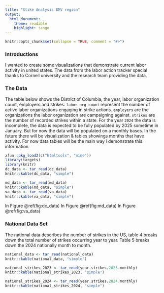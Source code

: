 ```yaml
---
title: "Stike Analysis DMV region"
output:
  html_document:
    theme: readable
    highlight: tango
---
```


```r
knitr::opts_chunk$set(collapse = TRUE, comment = "#>")
```
### Introductions

I wanted to create some visualizations that demonstrate current labor activity in united states. The data from the labor action tracker special thanks to Cornell university and the research team providing the data.

### The Data

The table below shows the District of Columbia, the year, labor organization count, employers and strikes. `labor org count` represent the number of active labor organizations engaging in strike actions. `employers` are the organizations  the labor organization are campaigning against. `strikes` are the number of recorded strikes within a state.   For the year `2024` the data is incomplete, the data is expected to be fully populated by 2025 sometime in January. But for now the data will be populated on a monthly bases. In the future there will be visualization & tables showings months that have activity. For now data tables will be the main way I demonstrate this information.

```r
xfun::pkg_load2(c("htmltools", "mime"))
library(targets)
library(knitr)
dc_data <- tar_read(dc_data)
knitr::kable(dc_data, "simple")
```
```r
md_data <- tar_read(md_data)
knitr::kable(md_data, "simple")
va_data <- tar_read(va_data)
knitr::kable(va_data, "simple")
```
In Figure \@ref(fig:dc_data)
In Figure \@ref(fig:md_data)
In Figure \@ref(fig:va_data)

\newpage
### National Data Set

The national data describes the number of strikes in the US, table 4 breaks down the total number of strikes occurring year to year. Table 5 breaks down the 2024 nationally month to month.

```r
national_data <- tar_read(national_data)
knitr::kable(national_data, "simple")
```


```r
national_strikes_2023 <- tar_read(year.strikes.2023.monthly)
knitr::kable(national_strikes_2023, "simple")
```

```r
national_strikes_2024 <- tar_read(year.strikes.2024.monthly)
knitr::kable(national_strikes_2024, "simple")
```
